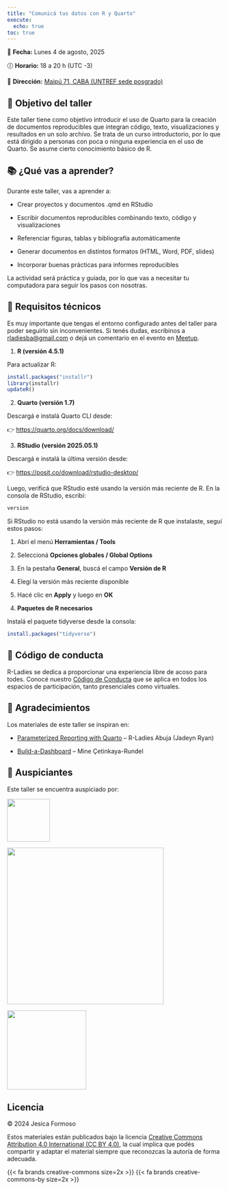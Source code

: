 ```yaml
---
title: "Comunicá tus datos con R y Quarto"
execute: 
  echo: true
toc: true
---
```


📅 **Fecha:** Lunes 4 de agosto, 2025

🕕 **Horario:** 18 a 20 h (UTC -3)

📍 **Dirección:** [Maipú 71, CABA (UNTREF sede posgrado)](https://maps.app.goo.gl/pnxFhK5aQ7aDYDHt6)

## 🎯 Objetivo del taller

Este taller tiene como objetivo introducir el uso de Quarto para la creación de documentos reproducibles que integran código, texto, visualizaciones y resultados en un solo archivo. Se trata de un curso introductorio, por lo que está dirigido a personas con poca o ninguna experiencia en el uso de Quarto. Se asume cierto conocimiento básico de R.

## 📚 ¿Qué vas a aprender?

Durante este taller, vas a aprender a:

-   Crear proyectos y documentos .qmd en RStudio

-   Escribir documentos reproducibles combinando texto, código y visualizaciones

-   Referenciar figuras, tablas y bibliografía automáticamente

-   Generar documentos en distintos formatos (HTML, Word, PDF, slides)

-   Incorporar buenas prácticas para informes reproducibles

La actividad será práctica y guiada, por lo que vas a necesitar tu computadora para seguir los pasos con nosotras.

## 🧰 Requisitos técnicos

Es muy importante que tengas el entorno configurado antes del taller para poder seguirlo sin inconvenientes. Si tenés dudas, escribinos a [rladiesba\@gmail.com](mailto:rladiesba@gmail.com) o dejá un comentario en el evento en [Meetup](https://www.meetup.com/rladies-buenos-aires/events/310087336/).

1.  **R (versión 4.5.1)**

Para actualizar R:

```r

install.packages("installr")
library(installr)
updateR()

```

2.  **Quarto (versión 1.7)**

Descargá e instalá Quarto CLI desde:

👉 <https://quarto.org/docs/download/>

3.  **RStudio (versión 2025.05.1)**

Descargá e instalá la última versión desde:

👉 <https://posit.co/download/rstudio-desktop/>

Luego, verificá que RStudio esté usando la versión más reciente de R. En la consola de RStudio, escribí:

```r

version

```

::: {.callout-tip icon="gear" title="Cómo cambiar la versión de R en RStudio"}
Si RStudio no está usando la versión más reciente de R que instalaste, seguí estos pasos:

1.  Abrí el menú **Herramientas / Tools**

2.  Seleccioná **Opciones globales / Global Options**

3.  En la pestaña **General**, buscá el campo **Versión de R**

4.  Elegí la versión más reciente disponible

5.  Hacé clic en **Apply** y luego en **OK**
:::

4.  **Paquetes de R necesarios**

Instalá el paquete tidyverse desde la consola:

```r
install.packages("tidyverse")

```

## 🤝 Código de conducta

R-Ladies se dedica a proporcionar una experiencia libre de acoso para todes. Conocé nuestro [Código de Conducta](https://github.com/rladies/.github/blob/master/CODE_OF_CONDUCT.md#spanish) que se aplica en todos los espacios de participación, tanto presenciales como virtuales.

## 🙌 Agradecimientos

Los materiales de este taller se inspiran en:

-   [Parameterized Reporting with Quarto](https://github.com/jadeynryan/parameterized-quarto-workshop) – R-Ladies Abuja (Jadeyn Ryan)

-   [Build-a-Dashboard](https://posit-conf-2024.github.io/quarto-dashboards/) – Mine Çetinkaya-Rundel

## 💜 Auspiciantes

Este taller se encuentra auspiciado por:

[![](img/rladies-logo.png){width="100"}](https://rladies.org/)

[![](img/rconsortium.png){width="366"}](https://r-consortium.org/)

![](img/untref.png){width="185"}

## Licencia

© 2024 Jesica Formoso

Estos materiales están publicados bajo la licencia [Creative Commons Attribution 4.0 International (CC BY  4.0)](http://creativecommons.org/licenses/by/4.0/), la cual implica que podés compartir y adaptar el material siempre que reconozcas la autoría de forma adecuada.

{{< fa brands creative-commons size=2x >}} {{< fa brands creative-commons-by size=2x >}}

